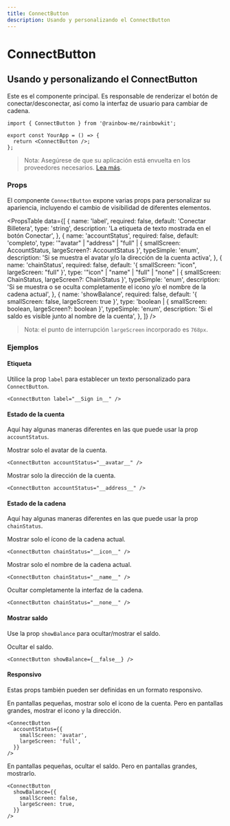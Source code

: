 ```yaml
---
title: ConnectButton
description: Usando y personalizando el ConnectButton
---
```


# ConnectButton

## Usando y personalizando el ConnectButton

Este es el componente principal. Es responsable de renderizar el botón de conectar/desconectar, así como la interfaz de usuario para cambiar de cadena.

```tsx
import { ConnectButton } from '@rainbow-me/rainbowkit';

export const YourApp = () => {
  return <ConnectButton />;
};
```

> Nota: Asegúrese de que su aplicación está envuelta en los proveedores necesarios. [Lea más](/docs/installation#wrap-providers).

### Props

El componente `ConnectButton` expone varias props para personalizar su apariencia, incluyendo el cambio de visibilidad de diferentes elementos.

<PropsTable
  data={[
    {
      name: 'label',
      required: false,
      default: 'Conectar Billetera',
      type: 'string',
      description: 'La etiqueta de texto mostrada en el botón Conectar',
    },
    {
      name: 'accountStatus',
      required: false,
      default: 'completo',
      type: '"avatar" | "address" | "full" | { smallScreen: AccountStatus, largeScreen?: AccountStatus }',
      typeSimple: 'enum',
      description:
        'Si se muestra el avatar y/o la dirección de la cuenta activa',
    },
    {
      name: 'chainStatus',
      required: false,
      default: '{ smallScreen: "icon", largeScreen: "full" }',
      type: '"icon" | "name" | "full" | "none" | { smallScreen: ChainStatus, largeScreen?: ChainStatus }',
      typeSimple: 'enum',
      description:
        'Si se muestra o se oculta completamente el icono y/o el nombre de la cadena actual',
    },
    {
      name: 'showBalance',
      required: false,
      default: '{ smallScreen: false, largeScreen: true }',
      type: 'boolean | { smallScreen: boolean, largeScreen?: boolean }',
      typeSimple: 'enum',
      description:
        'Si el saldo es visible junto al nombre de la cuenta',
    },
  ]}
/>

> Nota: el punto de interrupción `largeScreen` incorporado es `768px`.

### Ejemplos

#### Etiqueta

Utilice la prop `label` para establecer un texto personalizado para `ConnectButton`.

```tsx
<ConnectButton label="__Sign in__" />
```

#### Estado de la cuenta

Aquí hay algunas maneras diferentes en las que puede usar la prop `accountStatus`.

Mostrar solo el avatar de la cuenta.

```tsx
<ConnectButton accountStatus="__avatar__" />
```

Mostrar solo la dirección de la cuenta.

```tsx
<ConnectButton accountStatus="__address__" />
```

#### Estado de la cadena

Aquí hay algunas maneras diferentes en las que puede usar la prop `chainStatus`.

Mostrar solo el ícono de la cadena actual.

```tsx
<ConnectButton chainStatus="__icon__" />
```

Mostrar solo el nombre de la cadena actual.

```tsx
<ConnectButton chainStatus="__name__" />
```

Ocultar completamente la interfaz de la cadena.

```tsx
<ConnectButton chainStatus="__none__" />
```

#### Mostrar saldo

Use la prop `showBalance` para ocultar/mostrar el saldo.

Ocultar el saldo.

```tsx
<ConnectButton showBalance={__false__} />
```

#### Responsivo

Estas props también pueden ser definidas en un formato responsivo.

En pantallas pequeñas, mostrar solo el icono de la cuenta. Pero en pantallas grandes, mostrar el icono y la dirección.

```tsx
<ConnectButton
  accountStatus={{
    smallScreen: 'avatar',
    largeScreen: 'full',
  }}
/>
```

En pantallas pequeñas, ocultar el saldo. Pero en pantallas grandes, mostrarlo.

```tsx
<ConnectButton
  showBalance={{
    smallScreen: false,
    largeScreen: true,
  }}
/>
```
